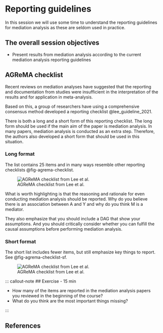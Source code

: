 # Reporting guidelines

In this session we will use some time to understand the reporting
guidelines for mediation analysis as these are seldom used in practice.

::: callout-note
## The overall session objectives

-   Present results from mediation analysis according to the current
    mediation analysis reporting guidelines
:::

## AGReMA checklist

Recent reviews on mediation analyses have suggested that the reporting
and documentation from studies were insufficient in the interpretation
of the results and for application in meta-analysis.

Based on this, a group of researchers have using a comprehensive
consensus method developed a reporting checklist @lee_guideline_2021.

There is both a long and a short form of this reporting checklist. The
long form should be used if the main aim of the paper is mediation
analysis. In many papers, mediation analysis is conducted as an extra
step. Therefore, the authors also developed a short form that should be
used in this situation.

### Long format

The list contains 25 items and in many ways resemble other reporting
checklists @fig-agrema-checklist.

![AGReMA checklist from Lee et
al.](/images/agrema-checklist.PNG){#fig-agrema-checklist}

What is worth highlighting is that the reasoning and rationale for even
conducting mediation analysis should be reported. Why do you believe
there is an association between A and Y and why do you think M is a
mediator.

They also emphasize that you should include a DAG that show your
assumptions. And you should critically consider whether you can fulfill
the causal assumptions before performing mediation analysis.

### Short format

The short list includes fewer items, but still emphasize key things to
report. See @fig-agrema-checklist-sf.

![AGReMA checklist from Lee et
al.](/images/agrema-checklist-sf.PNG){#fig-agrema-checklist-sf}

::: callout-note \## Exercise - 15 min

-   How many of the items are reported in the mediation analysis papers
    you reviewed in the beginning of the course?
-   What do you think are the most important things missing?

:::

## References
